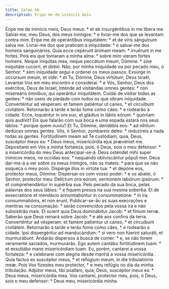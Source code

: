 ```yaml
---
title: Salmo 58
description: Eripe me de inimicis meis
---
```


<div class="side-by-side not-content">
  <span class="text-justify">
    Éripe me de inimícis meis, Deus meus: * et ab insurgéntibus in me líbera me.
  </span>
  <span class="text-justify">
    Salvai-me, meu Deus, dos meus inimigos: * e livrai-me dos que se levantam
    contra mim.
  </span>
  <span class="text-justify">
    Éripe me de operántibus iniquitátem: * et de viris sánguinum salva me.
  </span>
  <span class="text-justify">
    Livrai-me dos que praticam a iniquidade: * e salvai-me dos homens
    sanguinários.
  </span>
  <span class="text-justify">
    Quia ecce cepérunt ánimam meam: * irruérunt in me fortes.
  </span>
  <span class="text-justify">
    Pois eis que tomaram a minha alma: * sobre mim vieram fortes homens.
  </span>
  <span class="text-justify">
    Neque iníquitas mea, neque peccátum meum, Dómine: * sine iniquitáte cucúrri,
    et diréxi.
  </span>
  <span class="text-justify">
    Não, por minha iniquidade ou por pecado meu, ó Senhor: * sem iniquidade
    segui e ordenei os meus passos.
  </span>
  <span class="text-justify">
    Exsúrge in occúrsum meum, et vide: * et Tu, Dómine, Deus virtútum, Deus
    Israël,
  </span>
  <span class="text-justify">
    Levantai-Vos em meu encontro e considerai: * e Vós, Senhor, Deus dos
    exércitos, Deus de Israel,
  </span>
  <span class="text-justify">
    Inténde ad visitándas omnes gentes: * non misereáris ómnibus, qui operántur
    iniquitátem.
  </span>
  <span class="text-justify">
    Cuidai de visitar todas as gentes: * não useis de piedade com todos os que
    obram iniquidade.
  </span>
  <span class="text-justify">
    Converténtur ad vésperam: et famem patiéntur ut canes, * et circuíbunt
    civitátem.
  </span>
  <span class="text-justify">
    Retornarão à tarde e terão fome como cães: * e rodearão a cidade.
  </span>
  <span class="text-justify">
    Ecce, loquéntur in ore suo, et gládius in lábiis eórum: * quóniam quis
    audívit?
  </span>
  <span class="text-justify">
    Eis que falarão com sua boca e uma espada estará nos seus lábios: * porque
    quem ouviu?
  </span>
  <span class="text-justify">
    Et Tu, Dómine, deridébis eos: * ad níhilum dedúces omnes gentes.
  </span>
  <span class="text-justify">
    Vós, ó Senhor, zombareis deles: * reduzireis a nada todas as gentes.
  </span>
  <span class="text-justify">
    Fortitúdinem meam ad Te custódiam, quia, Deus, suscéptor meus es: * Deus
    meus, misericórdia ejus prævéniet me.
  </span>
  <span class="text-justify">
    Depositarei em Vós a minha fortaleza, pois, ó Deus, sois o meu defensor: * a
    misericórdia do meu Deus antecipar-se-á.
  </span>
  <span class="text-justify">
    Deus osténdet mihi super inimícos meos, ne occídas eos: * nequándo
    obliviscántur pópuli mei.
  </span>
  <span class="text-justify">
    Deus dar-me-á a ver sobre os meus inimigos, não os mateis: * para que se não
    esqueça o meu povo.
  </span>
  <span class="text-justify">
    Dispérge illos in virtúte tua: * et depóne eos, protéctor meus, Dómine:
  </span>
  <span class="text-justify">
    Dispersai-os com vosso poder: * e os abatei, ó Senhor, protector meu:
  </span>
  <span class="text-justify">
    Delíctum oris eórum, sermónem labiórum ipsórum: * et comprehendántur in
    supérbia sua.
  </span>
  <span class="text-justify">
    Pelo pecado da sua boca, pelas palavras dos seus lábios: * e fiquem presos
    na sua mesma soberba.
  </span>
  <span class="text-justify">
    Et de exsecratióne et mendácio annuntiabúntur in consummatióne: * in ira
    consummatiónis, et non erunt.
  </span>
  <span class="text-justify">
    Publicar-se-ão as suas execrações e mentiras na consumação: * serão
    convencidos pela vossa ira e não subsistirão mais.
  </span>
  <span class="text-justify">
    Et scient quia Deus dominábitur Jacob: * et fínium terræ.
  </span>
  <span class="text-justify">
    Saberão que Deus reinará sobre Jacob: * e até aos confins da terra.
  </span>
  <span class="text-justify">
    Converténtur ad vésperam: et famem patiéntur ut canes, * et circuíbunt
    civitátem.
  </span>
  <span class="text-justify">
    Retornarão à tarde e terão fome como cães, * e rodearão a cidade.
  </span>
  <span class="text-justify">
    Ipsi dispergéntur ad manducándum: * si vero non fúerint saturáti, et
    murmurábunt.
  </span>
  <span class="text-justify">
    Andarão dispersos à busca de comer: * e, se não forem veramente saciados,
    murmurarão.
  </span>
  <span class="text-justify">
    Ego autem cantábo fortitúdinem tuam: * et exsultábo mane misericórdiam tuam.
  </span>
  <span class="text-justify">
    Eu, porém, cantarei a vossa fortaleza: * e celebrarei com alegria desde
    manhã a vossa misericórdia.
  </span>
  <span class="text-justify">
    Quia factus es suscéptor meus, * et refúgium meum, in die tribulatiónis meæ.
  </span>
  <span class="text-justify">
    Pois Vos fizestes meu protector, * e meu refúgio no dia da minha tribulação.
  </span>
  <span class="text-justify">
    Adjútor meus, tibi psallam, quia, Deus, suscéptor meus es: * Deus meus,
    misericórdia mea.
  </span>
  <span class="text-justify">
    Vos cantarei, protector meu, pois, ó Deus, sois o meu defensor: * Deus meu,
    misericórdia minha.
  </span>
</div>
